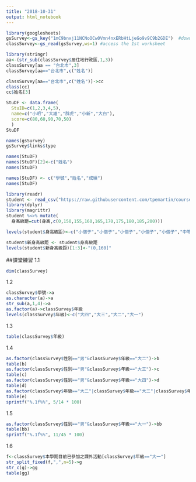 ```yaml
---
title: "2018-10-31"
output: html_notebook
---
```


```r
library(googlesheets)
gsSurvey<-gs_key("1mC9bnxj11NCNoOCw0Vmn4nxERbHtLjeGo9v9C9b2GDE")  #download sheet information as an object
classSurvey<-gs_read(gsSurvey,ws=1) #access the 1st worksheet
```

```r
library(stringr)
aa<-(str_sub(classSurvey$居住地行政區,1,3))
classSurvey[aa == "台北市",3]
classSurvey[aa=="台北市",c("姓名")]
```

```r
classSurvey[aa=="台北市",c("姓名")]->cc
class(cc)
cc$姓名[3]
```

```r
StuDF <- data.frame(
  StuID=c(1,2,3,4,5),
  name=c("小明","大雄","胖虎","小新","大白"),
  score=c(80,60,90,70,50)
  )
StuDF 
```

```r
names(gsSurvey)
gsSurvey$links$type
```

```r
names(StuDF)
names(StuDF)[2]<-c("姓名")
names(StuDF)
```

```r
names(StuDF) <- c("學號","姓名","成績")
names(StuDF)
```

```r
library(readr)
student <- read_csv("https://raw.githubusercontent.com/tpemartin/course-107-1-programming-for-data-science/master/data/student.csv")
library(dplyr)
library(magrittr)
student %<>% mutate(
  身高級距=cut(身高,c(0,150,155,160,165,170,175,180,185,200)))
```

```r
levels(student$身高級距)<-c("小個子","小個子","小個子","小個子","小個子","中等個子","中等個子","高個子","高個子")
```

```r
student$新身高級距 <- student$身高級距
levels(student$新身高級距)[1:3]<-"(0,160]"
```

##課堂練習
1.1
```r
dim(classSurvey)
```
1.2
```r
classSurvey$學號->a
as.character(a)->a
str_sub(a,1,4)->a
as.factor(a)->classSurvey$年級
levels(classSurvey$年級)<-c("大四","大三","大二","大一")
```
1.3
```r
table(classSurvey$年級)
```
1.4
```r
as.factor(classSurvey$性別=="男"&classSurvey$年級=="大二")->b
table(b)
as.factor(classSurvey$性別=="男"&classSurvey$年級=="大三")->c
table(c)
as.factor(classSurvey$性別=="男"&classSurvey$年級=="大四")->d
table(d)
as.factor(classSurvey$年級=="大二"|classSurvey$年級=="大三"|classSurvey$年級=="大四")->e
table(e)
sprintf("%.1f%%", 5/14 * 100)
```
1.5
```r
as.factor(classSurvey$性別=="男"&classSurvey$年級=="大一")->bb
table(bb)
sprintf("%.1f%%", 11/45 * 100)
```

1.6
```r
f<-classSurvey$本學期目前已參加之課外活動[classSurvey$年級=="大一"]
str_split_fixed(f,",",n=5)->g
str_c(g)->gg
table(gg)
```



